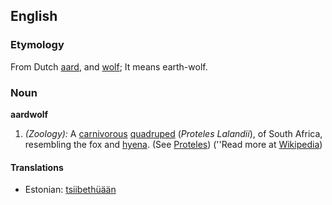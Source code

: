 ==English==

===Etymology===

From Dutch [[aard]], and [[wolf]]; It means earth-wolf.

===Noun===

'''aardwolf'''

# ''(Zoology):'' A [[carnivorous]] [[quadruped]] (''Proteles Lalandii''), of South Africa, resembling the fox and [[hyena]]. (See [[Proteles]]) (''Read more at [[w:Aardwolf|Wikipedia]])

====Translations====

* Estonian: [[tsiibethüään]]